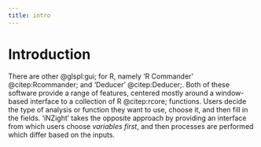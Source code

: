 ```yaml
---
title: intro
---
```


# Introduction {#intro}

There are other @glspl:gui; for R, namely 'R Commander' @citep:Rcommander; and 'Deducer' @citep:Deducer;. Both of these software provide a range of features, centered mostly around a window-based interface to a collection of R @citep:rcore; functions. Users decide the type of analysis or function they want to use, choose it, and then fill in the fields. 'iNZight' takes the opposite approach by providing an interface from which users choose *variables first*, and then processes are performed which differ based on the inputs.
